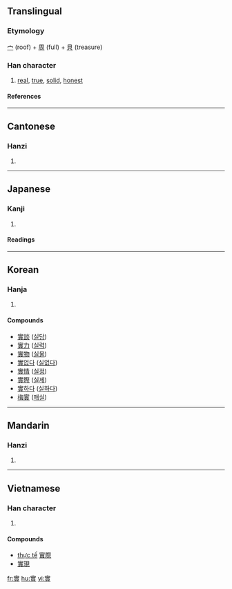 {{see|实|実}}

==Translingual==
===Etymology===
[[宀]] (roof) + [[周]] (full) + [[貝]] (treasure)
===Han character===
{{Han char|rn=40|rad=宀|as=11|sn=14|four=3080<sub>6</sub>|canj=十田十金 (JWJC)}}
# [[real]], [[true]], [[solid]], [[honest]]
====References====
{{Han ref|kx=0291.040|dkj=07294|dj=0575.070|hdz=20952.030|uh=5BE6|ud=23526|bh=B9EA|bd=47594}}

----
==Cantonese==
===Hanzi===
{{yue-hanzi|jyut=|y=sat6}}
# {{defn|Cantonese}}

----
==Japanese==
===Kanji===
{{ja-kanji|grade=|rs=宀11}}
# {{defn|Japanese}} 
====Readings====
{{ja-readings|on=[[じつ]] (jitsu), [[しつ]] (shitsu), [[じち]] (jichi)|kun=[[み]] (mi), [[みのる]] (minoru)}}

----
==Korean==
===Hanja===
{{ko-hanja|hangeul=[[실]]|rv=sil|mr=sil}}
# {{defn|Korean}}


====Compounds====
*[[實談]] ([[실담]])
*[[實力]] ([[실력]])
*[[實物]] ([[실물]])
*[[實없다]] ([[실없다]])
*[[實情]] ([[실정]])
*[[實際]] ([[실제]])
*[[實하다]] ([[실하다]])
*[[梅實]] ([[매실]])

----
==Mandarin==
===Hanzi===
{{cmn-hanzi|sim=实|pin=[[shí]] ([[shi2]])|wg=shih<sup>2</sup>}}
# {{defn|Mandarin}}
----

==Vietnamese==
===Han character===
{{vi-hantu|thực}}
# {{defn|Vietnamese}}

====Compounds====
*[[thực tế]] [[實際]]
*[[實現]]

[[fr:實]]
[[hu:實]]
[[vi:實]]